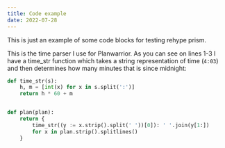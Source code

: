 ```yaml
---
title: Code example
date: 2022-07-28
---
```


This is just an example of some code blocks for testing rehype prism.

This is the time parser I use for Planwarrior. As you can see on lines 1-3 I have a time_str function which takes a string representation of time (`4:03`) and then determines how many minutes that is since midnight:
```python {1-3} showLineNumbers
def time_str(s):
    h, m = [int(x) for x in s.split(':')]
    return h * 60 + m


def plan(plan):
    return {
        time_str((y := x.strip().split(' '))[0]): ' '.join(y[1:])
        for x in plan.strip().splitlines()
    }
```
